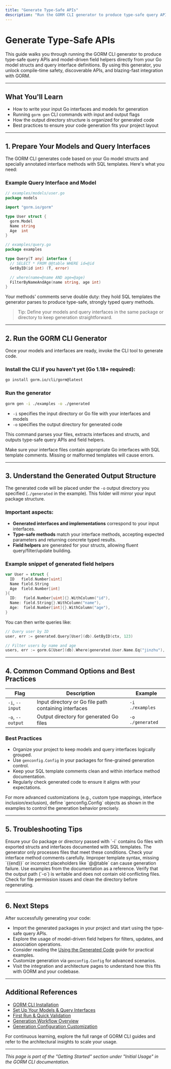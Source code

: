 ```yaml
---
title: "Generate Type-Safe APIs"
description: "Run the GORM CLI generator to produce type-safe query APIs and field helpers from your model and interface definitions. This page features example commands with input/output mapping, as well as guidance on output folder organization."
---
```


# Generate Type-Safe APIs

This guide walks you through running the GORM CLI generator to produce type-safe query APIs and model-driven field helpers directly from your Go model structs and query interface definitions. By using this generator, you unlock compile-time safety, discoverable APIs, and blazing-fast integration with GORM.

---

## What You'll Learn

- How to write your input Go interfaces and models for generation
- Running `gorm gen` CLI commands with input and output flags
- How the output directory structure is organized for generated code
- Best practices to ensure your code generation fits your project layout

---

## 1. Prepare Your Models and Query Interfaces

The GORM CLI generates code based on your Go model structs and specially annotated interface methods with SQL templates. Here's what you need:

### Example Query Interface and Model

```go
// examples/models/user.go
package models

import "gorm.io/gorm"

type User struct {
  gorm.Model
  Name string
  Age  int
}
```

```go
// examples/query.go
package examples

type Query[T any] interface {
  // SELECT * FROM @@table WHERE id=@id
  GetByID(id int) (T, error)

  // where(name=@name AND age=@age)
  FilterByNameAndAge(name string, age int)
}
```

Your methods' comments serve double duty: they hold SQL templates the generator parses to produce type-safe, strongly typed query methods.

> Tip: Define your models and query interfaces in the same package or directory to keep generation straightforward.

---

## 2. Run the GORM CLI Generator

Once your models and interfaces are ready, invoke the CLI tool to generate code.

### Install the CLI if you haven't yet (Go 1.18+ required):

```bash
go install gorm.io/cli/gorm@latest
```

### Run the generator

```bash
gorm gen -i ./examples -o ./generated
```

- `-i` specifies the input directory or Go file with your interfaces and models
- `-o` specifies the output directory for generated code

This command parses your files, extracts interfaces and structs, and outputs type-safe query APIs and field helpers.

<Check>
Make sure your interface files contain appropriate Go interfaces with SQL template comments. Missing or malformed templates will cause errors.
</Check>

---

## 3. Understand the Generated Output Structure

The generated code will be placed under the `-o` output directory you specified (`./generated` in the example). This folder will mirror your input package structure.

### Important aspects:

- **Generated interfaces and implementations** correspond to your input interfaces.
- **Type-safe methods** match your interface methods, accepting expected parameters and returning concrete typed results.
- **Field helpers** are generated for your structs, allowing fluent query/filter/update building.

### Example snippet of generated field helpers

```go
var User = struct {
  ID   field.Number[uint]
  Name field.String
  Age  field.Number[int]
}{
  ID:   field.Number[uint]{}.WithColumn("id"),
  Name: field.String{}.WithColumn("name"),
  Age:  field.Number[int]{}.WithColumn("age"),
}
```

You can then write queries like:

```go
// Query user by ID
user, err := generated.Query[User](db).GetByID(ctx, 123)

// Filter users by name and age
users, err := gorm.G[User](db).Where(generated.User.Name.Eq("jinzhu"), generated.User.Age.Gt(18)).Find(ctx)
```

---

## 4. Common Command Options and Best Practices

| Flag        | Description                                         | Example                 |
|-------------|-----------------------------------------------------|-------------------------|
| `-i`, `--input`   | Input directory or Go file path containing interfaces | `-i ./examples`          |
| `-o`, `--output`  | Output directory for generated Go files             | `-o ./generated`         |

### Best Practices

- Organize your project to keep models and query interfaces logically grouped.
- Use `genconfig.Config` in your packages for fine-grained generation control.
- Keep your SQL template comments clean and within interface method documentation.
- Regularly check generated code to ensure it aligns with your expectations.

<Tip>
For more advanced customizations (e.g., custom type mappings, interface inclusion/exclusion), define `genconfig.Config` objects as shown in the examples to control the generation behavior precisely.
</Tip>

---

## 5. Troubleshooting Tips

<AccordionGroup title="Common Issues When Running the Generator">
<Accordion title="Generator Does Not Find Any Interfaces or Models">
Ensure your Go package or directory passed with `-i` contains Go files with exported structs and interfaces documented with SQL templates. The generator only processes files that meet these conditions.
</Accordion>
<Accordion title="SQL Templates Cause Parsing Errors">
Check your interface method comments carefully. Improper template syntax, missing `{{end}}` or incorrect placeholders like `@@table` can cause generation failure. Use examples from the documentation as a reference.
</Accordion>
<Accordion title="Output Directory Does Not Populate or Errors"
>
Verify that the output path (`-o`) is writable and does not contain old conflicting files. Check for file permission issues and clean the directory before regenerating.
</Accordion>
</AccordionGroup>

---

## 6. Next Steps

After successfully generating your code:

- Import the generated packages in your project and start using the type-safe query APIs.
- Explore the usage of model-driven field helpers for filters, updates, and association operations.
- Consider reading the [Using the Generated Code](https://gorm.io/cli/docs/getting-started/initial-usage/use-generated-code) guide for practical examples.
- Customize generation via `genconfig.Config` for advanced scenarios.
- Visit the integration and architecture pages to understand how this fits with GORM and your codebase.

---

## Additional References

- [GORM CLI Installation](https://gorm.io/cli/docs/getting-started/setup-introduction/installation)
- [Set Up Your Models & Query Interfaces](https://gorm.io/cli/docs/getting-started/initial-usage/project-structure)
- [First Run & Quick Validation](https://gorm.io/cli/docs/getting-started/setup-introduction/first-run)
- [Generation Workflow Overview](https://gorm.io/cli/docs/overview/integration-and-use/generation-workflow)
- [Generation Configuration Customization](https://gorm.io/cli/docs/concepts/configuration-and-extensibility/generation-config)

For continuous learning, explore the full range of GORM CLI guides and refer to the architectural insights to scale your usage.

---

*This page is part of the "Getting Started" section under "Initial Usage" in the GORM CLI documentation.*

